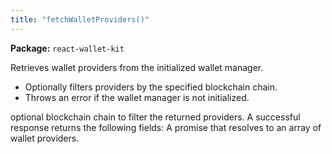 ```yaml
---
title: "fetchWalletProviders()"
---
```



<p><strong>Package:</strong> <code>react-wallet-kit</code></p>

<H3Bordered text="Overview" />

Retrieves wallet providers from the initialized wallet manager.

<ul>
  <li>Optionally filters providers by the specified blockchain chain.</li>
  <li>Throws an error if the wallet manager is not initialized.</li>
</ul>

<H3Bordered text="Parameters" />

<ParamField body="chain" type='Chain' required={false} >
  optional blockchain chain to filter the returned providers.
</ParamField>

<H3Bordered text="Response" />
A successful response returns the following fields:

<ResponseField name="returns" type="WalletProvider[]" required={true}>
  A promise that resolves to an array of wallet providers.
</ResponseField>

